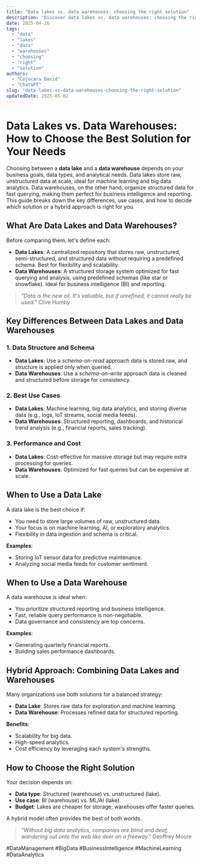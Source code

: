```yaml
---
title: "Data lakes vs. data warehouses: choosing the right solution"
description: "Discover data lakes vs. data warehouses: choosing the right solution with this in-depth guide, providing actionable insights and practical tips to boost your knowledge and results."
date: 2025-04-26
tags:
  - "data"
  - "lakes"
  - "data"
  - "warehouses"
  - "choosing"
  - "right"
  - "solution"
authors:
  - "Cojocaru David"
  - "ChatGPT"
slug: "data-lakes-vs-data-warehouses-choosing-the-right-solution"
updatedDate: 2025-05-02
---
```


# Data Lakes vs. Data Warehouses: How to Choose the Best Solution for Your Needs  

Choosing between a **data lake** and a **data warehouse** depends on your business goals, data types, and analytical needs. Data lakes store raw, unstructured data at scale, ideal for machine learning and big data analytics. Data warehouses, on the other hand, organize structured data for fast querying, making them perfect for business intelligence and reporting. This guide breaks down the key differences, use cases, and how to decide which solution or a hybrid approach is right for you.  

## What Are Data Lakes and Data Warehouses?  

Before comparing them, let's define each:  

- **Data Lakes**: A centralized repository that stores raw, unstructured, semi-structured, and structured data without requiring a predefined schema. Best for flexibility and scalability.  
- **Data Warehouses**: A structured storage system optimized for fast querying and analysis, using predefined schemas (like star or snowflake). Ideal for business intelligence (BI) and reporting.  

> *"Data is the new oil. It's valuable, but if unrefined, it cannot really be used."*   Clive Humby  

## Key Differences Between Data Lakes and Data Warehouses  

### 1. Data Structure and Schema  

- **Data Lakes**: Use a *schema-on-read* approach data is stored raw, and structure is applied only when queried.  
- **Data Warehouses**: Use a *schema-on-write* approach data is cleaned and structured before storage for consistency.  

### 2. Best Use Cases  

- **Data Lakes**: Machine learning, big data analytics, and storing diverse data (e.g., logs, IoT streams, social media feeds).  
- **Data Warehouses**: Structured reporting, dashboards, and historical trend analysis (e.g., financial reports, sales tracking).  

### 3. Performance and Cost  

- **Data Lakes**: Cost-effective for massive storage but may require extra processing for queries.  
- **Data Warehouses**: Optimized for fast queries but can be expensive at scale.  

## When to Use a Data Lake  

A data lake is the best choice if:  

- You need to store large volumes of raw, unstructured data.  
- Your focus is on machine learning, AI, or exploratory analytics.  
- Flexibility in data ingestion and schema is critical.  

**Examples**:  
- Storing IoT sensor data for predictive maintenance.  
- Analyzing social media feeds for customer sentiment.  

## When to Use a Data Warehouse  

A data warehouse is ideal when:  

- You prioritize structured reporting and business intelligence.  
- Fast, reliable query performance is non-negotiable.  
- Data governance and consistency are top concerns.  

**Examples**:  
- Generating quarterly financial reports.  
- Building sales performance dashboards.  

## Hybrid Approach: Combining Data Lakes and Warehouses  

Many organizations use both solutions for a balanced strategy:  

- **Data Lake**: Stores raw data for exploration and machine learning.  
- **Data Warehouse**: Processes refined data for structured reporting.  

**Benefits**:  
- Scalability for big data.  
- High-speed analytics.  
- Cost efficiency by leveraging each system's strengths.  

## How to Choose the Right Solution  

Your decision depends on:  

- **Data type**: Structured (warehouse) vs. unstructured (lake).  
- **Use case**: BI (warehouse) vs. ML/AI (lake).  
- **Budget**: Lakes are cheaper for storage; warehouses offer faster queries.  

A hybrid model often provides the best of both worlds.  

> *"Without big data analytics, companies are blind and deaf, wandering out onto the web like deer on a freeway."*   Geoffrey Moore  

#DataManagement #BigData #BusinessIntelligence #MachineLearning #DataAnalytics